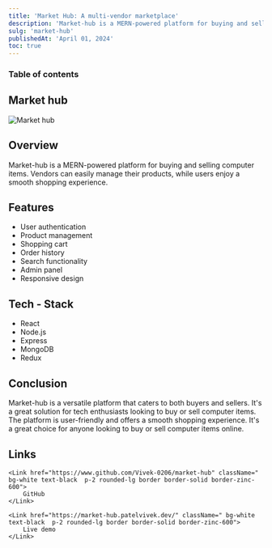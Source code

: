 ```yaml
---
title: 'Market Hub: A multi-vendor marketplace'
description: 'Market-hub is a MERN-powered platform for buying and selling computer items. It is a user-friendly solution for tech enthusiasts and sellers alike.'
sulg: 'market-hub'
publishedAt: 'April 01, 2024'
toc: true
---
```


### Table of contents

## Market hub

<div>
  <img className='mx-auto rounded border border-white' src='/projects/market-hub.png' width={400} height={400} alt='Market hub' />
</div>

## Overview

Market-hub is a MERN-powered platform for buying and selling computer items. Vendors can easily manage their products, while users enjoy a smooth shopping experience.

## Features

- User authentication
- Product management
- Shopping cart
- Order history
- Search functionality
- Admin panel
- Responsive design

## Tech - Stack

- React
- Node.js
- Express
- MongoDB
- Redux

## Conclusion

Market-hub is a versatile platform that caters to both buyers and sellers. It's a great solution for tech enthusiasts looking to buy or sell computer items. The platform is user-friendly and offers a smooth shopping experience. It's a great choice for anyone looking to buy or sell computer items online.

## Links

<div className="flex justify-center gap-5 space-x-4">

    <Link href="https://www.github.com/Vivek-0206/market-hub" className=" bg-white text-black  p-2 rounded-lg border border-solid border-zinc-600">
        GitHub
    </Link>

    <Link href="https://market-hub.patelvivek.dev/" className=" bg-white text-black  p-2 rounded-lg border border-solid border-zinc-600">
        Live demo
    </Link>

</div>
